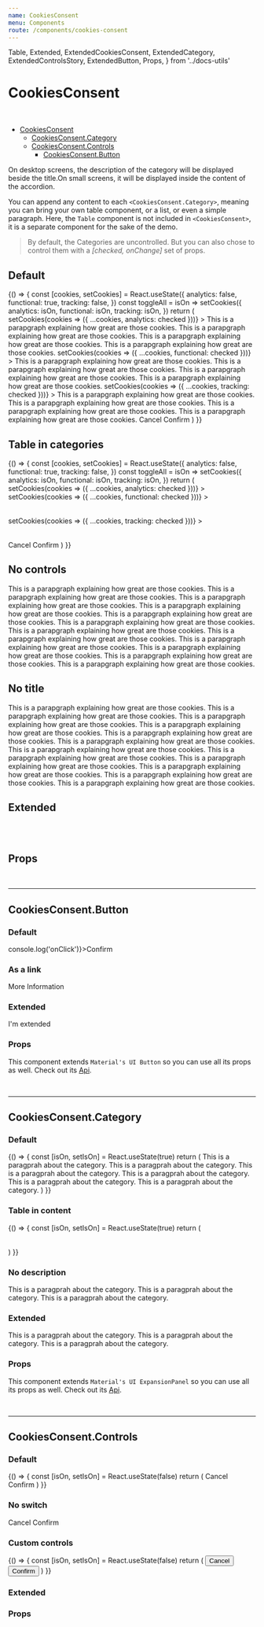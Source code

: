 ```yaml
---
name: CookiesConsent
menu: Components
route: /components/cookies-consent
---
```



  Table,
  Extended,
  ExtendedCookiesConsent,
  ExtendedCategory,
  ExtendedControlsStory,
  ExtendedButton,
  Props,
} from '../docs-utils'

# CookiesConsent

<br />

- [CookiesConsent](#)
  - [CookiesConsent.Category](#cookiesconsetcategory)
  - [CookiesConsent.Controls](#cookiesconsentcontrols)
    - [CookiesConsent.Button](#cookiesconsentbutton)

On desktop screens, the description of the category will be displayed beside the title.On small screens, it will be displayed inside the content of the accordion.

You can append any content to each `<CookiesConsent.Category>`, meaning you can bring
your own table component, or a list, or even a simple paragraph. Here, the `Table` component
is not included in `<CookiesConsent>`, it is a separate component for the sake of the demo.

> By default, the Categories are uncontrolled. But you can also chose to control them with a *[checked, onChange]* set of props.

## Default

<Playground>
  {() => {
    const [cookies, setCookies] = React.useState({
      analytics: false,
      functional: true,
      tracking: false,
    })
    const toggleAll = isOn =>
      setCookies({
        analytics: isOn,
        functional: isOn,
        tracking: isOn,
      })
    return (
      <CookiesConsent title="Manage Cookies Preferences">
        <CookiesConsent.Category
          checked={cookies.analytics}
          description="Theses cookies help us to analyze what you are doing on our site"
          title="Analytics cookies"
          onChange={checked => setCookies(cookies => ({ ...cookies, analytics: checked }))}
        >
          <Typography>
            This is a parapgraph explaining how great are those cookies. This is a parapgraph
            explaining how great are those cookies. This is a parapgraph explaining how great are
            those cookies. This is a parapgraph explaining how great are those cookies.
          </Typography>
        </CookiesConsent.Category>
        <CookiesConsent.Category
          checked={cookies.functional}
          description="Theses cookies enable us to offer you a personalized experience on our site"
          title="Functional cookies"
          onChange={checked => setCookies(cookies => ({ ...cookies, functional: checked }))}
        >
          <Typography>
            This is a parapgraph explaining how great are those cookies. This is a parapgraph
            explaining how great are those cookies. This is a parapgraph explaining how great are
            those cookies. This is a parapgraph explaining how great are those cookies.
          </Typography>
        </CookiesConsent.Category>
        <CookiesConsent.Category
          checked={cookies.tracking}
          description="Theses cookies helps us to track you. You cannot escape!"
          title="Tracking cookies"
          onChange={checked => setCookies(cookies => ({ ...cookies, tracking: checked }))}
        >
          <Typography>
            This is a parapgraph explaining how great are those cookies. This is a parapgraph
            explaining how great are those cookies. This is a parapgraph explaining how great are
            those cookies. This is a parapgraph explaining how great are those cookies.
          </Typography>
        </CookiesConsent.Category>
        <CookiesConsent.Controls switchLabel="All cookies" onChange={toggleAll}>
          <CookiesConsent.Button>Cancel</CookiesConsent.Button>
          <CookiesConsent.Button>Confirm</CookiesConsent.Button>
        </CookiesConsent.Controls>
      </CookiesConsent>
    )
  }}
</Playground>

## Table in categories

<Playground>
  {() => {
    const [cookies, setCookies] = React.useState({
      analytics: false,
      functional: true,
      tracking: false,
    })
    const toggleAll = isOn =>
      setCookies({
        analytics: isOn,
        functional: isOn,
        tracking: isOn,
      })
    return (
      <CookiesConsent title="Manage Cookies Preferences">
        <CookiesConsent.Category
          checked={cookies.analytics}
          description="Theses cookies help us to analyze what you are doing on our site"
          title="Analytics cookies"
          onChange={checked => setCookies(cookies => ({ ...cookies, analytics: checked }))}
        >
          <Table />
        </CookiesConsent.Category>
        <CookiesConsent.Category
          checked={cookies.functional}
          description="Theses cookies enable us to offer you a personalized experience on our site"
          title="Functional cookies"
          onChange={checked => setCookies(cookies => ({ ...cookies, functional: checked }))}
        >
          <Table />
        </CookiesConsent.Category>
        <CookiesConsent.Category
          checked={cookies.tracking}
          description="Theses cookies helps us to track you. You cannot escape!"
          title="Tracking cookies"
          onChange={checked => setCookies(cookies => ({ ...cookies, tracking: checked }))}
        >
          <Table />
        </CookiesConsent.Category>
        <CookiesConsent.Controls switchLabel="All cookies" onChange={toggleAll}>
          <CookiesConsent.Button>Cancel</CookiesConsent.Button>
          <CookiesConsent.Button>Confirm</CookiesConsent.Button>
        </CookiesConsent.Controls>
      </CookiesConsent>
    )
  }}
</Playground>

## No controls

<Playground>
  <CookiesConsent title="Manage Cookies Preferences">
    <CookiesConsent.Category
      description="Theses cookies help us to analyze what you are doing on our site"
      title="Analytics cookies"
    >
      <Typography>
        This is a parapgraph explaining how great are those cookies. This is a parapgraph
        explaining how great are those cookies. This is a parapgraph explaining how great are
        those cookies. This is a parapgraph explaining how great are those cookies.
      </Typography>
    </CookiesConsent.Category>
    <CookiesConsent.Category
      description="Theses cookies enable us to offer you a personalized experience on our site"
      title="Functional cookies"
    >
      <Typography>
        This is a parapgraph explaining how great are those cookies. This is a parapgraph
        explaining how great are those cookies. This is a parapgraph explaining how great are
        those cookies. This is a parapgraph explaining how great are those cookies.
      </Typography>
    </CookiesConsent.Category>
    <CookiesConsent.Category
      description="Theses cookies helps us to track you. You cannot escape!"
      title="Tracking cookies"
    >
      <Typography>
        This is a parapgraph explaining how great are those cookies. This is a parapgraph
        explaining how great are those cookies. This is a parapgraph explaining how great are
        those cookies. This is a parapgraph explaining how great are those cookies.
      </Typography>
    </CookiesConsent.Category>
  </CookiesConsent>
</Playground>

## No title

<Playground>
  <CookiesConsent>
    <CookiesConsent.Category
      description="Theses cookies help us to analyze what you are doing on our site"
      title="Analytics cookies"
    >
      <Typography>
        This is a parapgraph explaining how great are those cookies. This is a parapgraph
        explaining how great are those cookies. This is a parapgraph explaining how great are
        those cookies. This is a parapgraph explaining how great are those cookies.
      </Typography>
    </CookiesConsent.Category>
    <CookiesConsent.Category
      description="Theses cookies enable us to offer you a personalized experience on our site"
      title="Functional cookies"
    >
      <Typography>
        This is a parapgraph explaining how great are those cookies. This is a parapgraph
        explaining how great are those cookies. This is a parapgraph explaining how great are
        those cookies. This is a parapgraph explaining how great are those cookies.
      </Typography>
    </CookiesConsent.Category>
    <CookiesConsent.Category
      description="Theses cookies helps us to track you. You cannot escape!"
      title="Tracking cookies"
    >
      <Typography>
        This is a parapgraph explaining how great are those cookies. This is a parapgraph
        explaining how great are those cookies. This is a parapgraph explaining how great are
        those cookies. This is a parapgraph explaining how great are those cookies.
      </Typography>
    </CookiesConsent.Category>
  </CookiesConsent>
</Playground>

## Extended

<Extended name="CookiesConsent">
  <ExtendedCookiesConsent title="Manage Cookies Preferences">
    <ExtendedCategory
      description="Theses cookies help us to analyze what you are doing on our site"
      title="Analytics cookies"
    >
      <Table />
    </ExtendedCategory>
    <ExtendedCategory
      description="Theses cookies enable us to offer you a personalized experience on our site"
      title="Functional cookies"
    >
      <Table />
    </ExtendedCategory>
    <ExtendedCategory
      description="Theses cookies helps us to track you. You cannot escape!"
      title="Tracking cookies"
    >
      <Table />
    </ExtendedCategory>
  </ExtendedCookiesConsent>
</Extended>

## Props 

<Props of={CookiesConsent} />

<br />
<hr />

## CookiesConsent.Button

### Default

<Playground>
  <CookiesConsent.Button onClick={() => console.log('onClick')}>Confirm</CookiesConsent.Button>
</Playground>

### As a link

<Playground>
  <CookiesConsent.Button href="#">More Information</CookiesConsent.Button>
</Playground>

### Extended

<Extended name="CookiesConsent.Button">
  <ExtendedButton>I'm extended</ExtendedButton>
</Extended>

### Props

This component extends `Material's UI Button` so you can use all its props as well. Check out its [Api](https://material-ui.com/api/button/).

<Props of={CookiesConsent.Button} />

<br />
<hr />

## CookiesConsent.Category

### Default

<Playground>
  {() => {
    const [isOn, setIsOn] = React.useState(true)
    return (
      <CookiesConsent>
        <CookiesConsent.Category
          checked={isOn}
          description="Theses cookies help us to analyze what you are doing on our site"
          onChange={setIsOn}
          title="Analytics cookies"
        >
          <Typography>
            This is a paragprah about the category. This is a paragprah about the category. This is a
            paragprah about the category.
          </Typography>
          <Typography>
            This is a paragprah about the category. This is a paragprah about the category. This is a
            paragprah about the category.
          </Typography>
        </CookiesConsent.Category>
      </CookiesConsent>
    )
  }}
</Playground>

### Table in content

<Playground>
  {() => {
    const [isOn, setIsOn] = React.useState(true)
    return (
      <CookiesConsent>
        <CookiesConsent.Category
          checked={isOn}
          description="Theses cookies help us to analyze what you are doing on our site"
          onChange={setIsOn}
          title="Analytics cookies"
        >
          <Table />
        </CookiesConsent.Category>
      </CookiesConsent>
    )
  }}
</Playground>

### No description

<Playground>
  <CookiesConsent>
    <CookiesConsent.Category title="Analytics cookies">
      <Typography>
        This is a paragprah about the category. This is a paragprah about the category. This is a
        paragprah about the category.
      </Typography>
    </CookiesConsent.Category>
  </CookiesConsent>
</Playground>

### Extended

<Extended name="CookiesConsent.Category">
  <ExtendedCategory
    description="Theses cookies help us to analyze what you are doing on our site"
    title="Analytics cookies"
  >
    <Typography>
      This is a paragprah about the category. This is a paragprah about the category. This is a
      paragprah about the category.
    </Typography>
  </ExtendedCategory>
</Extended>

### Props

This component extends `Material's UI ExpansionPanel` so you can use all its props as well. Check out its [Api](https://material-ui.com/api/expansion-panel/).

<Props of={CookiesConsent.Category} />

<br />
<hr />

## CookiesConsent.Controls

### Default

<Playground>
  {() => {
    const [isOn, setIsOn] = React.useState(false)
    return (
      <CookiesConsent>
        <CookiesConsent.Controls checked={isOn} onChange={setIsOn} switchLabel="All cookies">
          <CookiesConsent.Button>Cancel</CookiesConsent.Button>
          <CookiesConsent.Button>Confirm</CookiesConsent.Button>
        </CookiesConsent.Controls>
      </CookiesConsent>
    )
  }}
</Playground>

### No switch

<Playground>
  <CookiesConsent>
    <CookiesConsent.Controls>
      <CookiesConsent.Button>Cancel</CookiesConsent.Button>
      <CookiesConsent.Button>Confirm</CookiesConsent.Button>
    </CookiesConsent.Controls>
  </CookiesConsent>
</Playground>

### Custom controls

<Playground>
  {() => {
    const [isOn, setIsOn] = React.useState(false)
    return (
      <CookiesConsent>
        <CookiesConsent.Controls checked={isOn} onChange={setIsOn} switchLabel="All cookies">
          <button>Cancel</button>
          <button>Confirm</button>
        </CookiesConsent.Controls>
      </CookiesConsent>
    )
  }}
</Playground>

### Extended

<Extended name="CookiesConsent.Controls">
  <ExtendedControlsStory />
</Extended>

### Props

<Props of={CookiesConsent.Controls} />